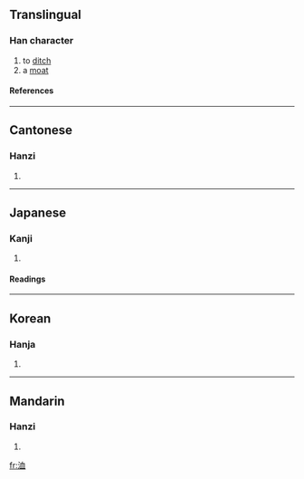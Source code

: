 ==Translingual==
===Han character===
{{Han char|rn=85|rad=水|as=06|sn=9|four=3711<sub>0</sub>|canj=水竹月廿 (EHBT)}}
# to [[ditch]]
# a [[moat]]
====References====
{{Han ref|kx=0621.220|dkj=17403|dj=1018.010|hdz=31611.020|uh=6D2B|ud=27947|bh=ACAE|bd=44206}}

----
==Cantonese==
===Hanzi===
{{yue-hanzi|jyut=|y=gwik1}}
# {{defn|Cantonese}}

----
==Japanese==
===Kanji===
{{ja-kanji|grade=|rs=水06}}
# {{defn|Japanese}} 
====Readings====
{{ja-readings|on=[[きょく]] (kyoku)|kun=[[みぞ]] (mizo)}}

----
==Korean==
===Hanja===
{{ko-hanja|hangeul=혁|eumhun=|rv=hyeok|mr=hyŏk|y=heyk}}
# {{defn|Korean}}

----
==Mandarin==
===Hanzi===
{{cmn-hanzi|pin=[[xù]] (xu4)|wg=hsü<sup>4</sup>}}
# {{defn|Mandarin}}

[[fr:洫]]